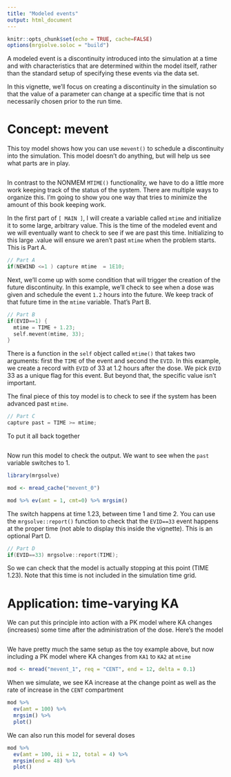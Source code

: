 ```yaml
---
title: "Modeled events"
output: html_document
---
```


```r
knitr::opts_chunk$set(echo = TRUE, cache=FALSE)
options(mrgsolve.soloc = "build")
```

A modeled event is a discontinuity introduced into the simulation at a time
and with characteristics that are determined within the model itself, rather
than the standard setup of specifying these events via the data set.  

In this vignette, we'll focus on creating a discontinuity in the simulation so 
that the value of a parameter can change at a specific time that is not 
necessarily chosen prior to the run time. 

# Concept: mevent

This toy model shows how you can use `mevent()` to schedule a discontinuity into 
the simulation.  This model doesn't do anything, but will help us see what 
parts are in play. 



```Rcpp

```

In contrast to the NONMEM `MTIME()` functionality, we have to do a little more 
work keeping track of the status of the system.  There are multiple ways to 
organize this.  I'm going to show you one way that tries to minimize the amount
of this book keeping work. 

In the first part of `[ MAIN ]`, I will create a variable called `mtime` and 
initialize it to some large, arbitrary value.  This is the time of the modeled
event and we will eventually want to check to see if we are past this time. 
Initializing to this large .value will ensure we aren't past `mtime` when the 
problem starts. This is Part A.

```c
// Part A
if(NEWIND <=1 ) capture mtime  = 1E10;
```

Next, we'll come up with some condition that will trigger the creation of 
the future discontinuity.  In this example, we'll check to see when a dose
was given and schedule the event `1.2` hours into the future.  We keep 
track of that future time in the `mtime` variable.  That's Part B.

```c
// Part B
if(EVID==1) {
  mtime = TIME + 1.23;
  self.mevent(mtime, 33);
}
```

There is a function in the `self` object called `mtime()` that takes two 
arguments: first the `TIME` of the event and second the `EVID`.  In this 
example, we create a record with `EVID` of 33 at 1.2 hours after the dose. We 
pick `EVID` 33 as a unique flag for this event. But beyond that, the specific
value isn't important.

The final piece of this toy model is to check to see if the system has been 
advanced past `mtime`.

```c
// Part C
capture past = TIME >= mtime;
```

To put it all back together

```Rcpp

```


Now run this model to check the output.  We want to see when the `past` variable
switches to 1.

```r
library(mrgsolve)

mod <- mread_cache("mevent_0")
```

```r
mod %>% ev(amt = 1, cmt=0) %>% mrgsim()
```


The switch happens at time 1.23, between time 1 and time 2.  You can use the 
`mrgsolve::report()` function to check that the `EVID==33` event happens 
at the proper time (not able to display this inside the vignette).  This 
is an optional Part D.

```c
// Part D
if(EVID==33) mrgsolve::report(TIME);  
```

So we can check that the model is actually stopping at this point (TIME 1.23). 
Note that this time is not included in the simulation time grid.

# Application: time-varying KA

We can put this principle into action with a PK model where KA changes (increases)
some time after the administration of the dose. Here's the model

```Rcpp

```

We have pretty much the same setup as the toy example above, but now including 
a PK model where KA changes from `KA1` to `KA2` at `mtime`

```r
mod <- mread("mevent_1", req = "CENT", end = 12, delta = 0.1)

```

When we simulate, we see KA increase at the change point as well as 
the rate of increase in the `CENT` compartment
```r
mod %>% 
  ev(amt = 100) %>%
  mrgsim() %>% 
  plot()
```

We can also run this model for several doses
```r
mod %>% 
  ev(amt = 100, ii = 12, total = 4) %>%
  mrgsim(end = 48) %>% 
  plot()
```
